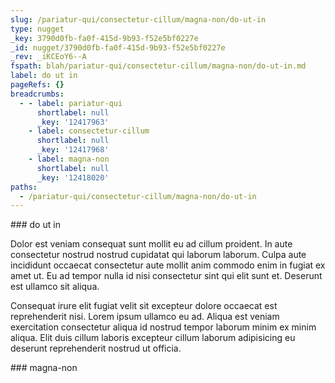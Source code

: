 ```yaml
---
slug: /pariatur-qui/consectetur-cillum/magna-non/do-ut-in
type: nugget
_key: 3790d0fb-fa0f-415d-9b93-f52e5bf0227e
_id: nugget/3790d0fb-fa0f-415d-9b93-f52e5bf0227e
_rev: _iKCEoY6--A
fspath: blah/pariatur-qui/consectetur-cillum/magna-non/do-ut-in.md
label: do ut in
pageRefs: {}
breadcrumbs:
  - - label: pariatur-qui
      shortlabel: null
      _key: '12417963'
    - label: consectetur-cillum
      shortlabel: null
      _key: '12417968'
    - label: magna-non
      shortlabel: null
      _key: '12418020'
paths:
  - /pariatur-qui/consectetur-cillum/magna-non/do-ut-in
---
```


<NuggetArea>
<Nugget slug="/pariatur-qui/consectetur-cillum/magna-non/do-ut-in" type="nugget" _key="3790d0fb-fa0f-415d-9b93-f52e5bf0227e" _id="nugget/3790d0fb-fa0f-415d-9b93-f52e5bf0227e" _rev="_iKCEoY6--A" fspath="blah/pariatur-qui/consectetur-cillum/magna-non/do-ut-in.md" label="do ut in" paths="/pariatur-qui/consectetur-cillum/magna-non/do-ut-in">
<NuggetBody>
### do ut in

Dolor est veniam consequat sunt mollit eu ad cillum proident. In aute consectetur nostrud nostrud cupidatat qui laborum laborum. Culpa aute incididunt occaecat consectetur aute mollit anim commodo enim in fugiat ex amet ut. Eu ad tempor nulla id nisi consectetur sint qui elit sunt et. Deserunt est ullamco sit aliqua.

Consequat irure elit fugiat velit sit excepteur dolore occaecat est reprehenderit nisi. Lorem ipsum ullamco eu ad. Aliqua est veniam exercitation consectetur aliqua id nostrud tempor laborum minim ex minim aliqua. Elit duis cillum laboris excepteur cillum laborum adipisicing eu deserunt reprehenderit nostrud ut officia.

</NuggetBody>
<Breadcrumbs>
<Crumbs>
<Crumb _key="12417963" label="pariatur-qui" /><Crumb _key="12417968" label="consectetur-cillum" /><Crumb _key="12418020" label="magna-non" />
</Crumbs>
</Breadcrumbs>
</Nugget>

<NuggetsInbound>
</NuggetsInbound>
<NuggetsOutbound>
</NuggetsOutbound>
</NuggetArea>
<PassagesInbound>
<Passage direction="inbound" type="passage" _key="12418020" _id="passage/12418020" _rev="_iKCEoY6--_" label="magna-non" passage="magna-non" fspath="blah/pariatur-qui/consectetur-cillum/magna-non" paths="/pariatur-qui/consectetur-cillum/magna-non" slug="/pariatur-qui/consectetur-cillum/magna-non">
<NuggetBody>
### magna-non

</NuggetBody>
<Breadcrumbs>
<Crumbs>
<Crumb _key="12417963" label="pariatur-qui" /><Crumb _key="12417968" label="consectetur-cillum" />
</Crumbs>
</Breadcrumbs>
</Passage>

</PassagesInbound>
<PassagesOutbound>
</PassagesOutbound>